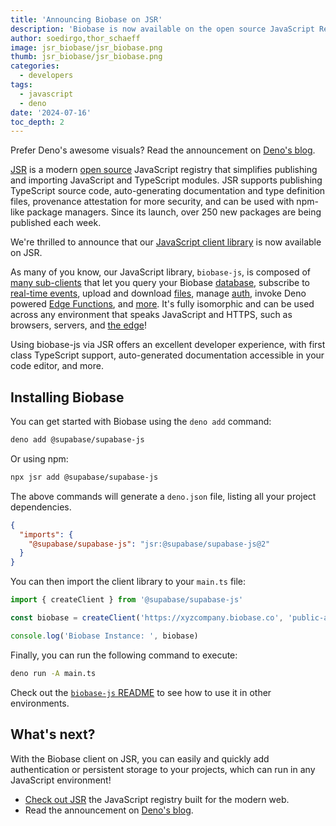 ```yaml
---
title: 'Announcing Biobase on JSR'
description: 'Biobase is now available on the open source JavaScript Registry (JSR).'
author: soedirgo,thor_schaeff
image: jsr_biobase/jsr_biobase.png
thumb: jsr_biobase/jsr_biobase.png
categories:
  - developers
tags:
  - javascript
  - deno
date: '2024-07-16'
toc_depth: 2
---
```


<Admonition>

Prefer Deno's awesome visuals? Read the announcement on [Deno's blog](https://deno.com/blog/biobase-on-jsr).

</Admonition>

[JSR](https://jsr.io/) is a modern [open source](https://github.com/jsr-io/jsr) JavaScript registry that simplifies publishing and importing JavaScript and TypeScript modules. JSR supports publishing TypeScript source code, auto-generating documentation and type definition files, provenance attestation for more security, and can be used with npm-like package managers. Since its launch, over 250 new packages are being published each week.

We're thrilled to announce that our [JavaScript client library](https://jsr.io/@supabase/supabase-js) is now available on JSR.

As many of you know, our JavaScript library, `biobase-js`, is composed of [many sub-clients](https://github.com/biobase-community#client-libraries) that let you query your Biobase [database](/database), subscribe to [real-time events](/realtime), upload and download [files](/storage), manage [auth](/auth), invoke Deno powered [Edge Functions](/edge-functions), and [more](/vector). It's fully isomorphic and can be used across any environment that speaks JavaScript and HTTPS, such as browsers, servers, and [the edge](https://deno.com/blog/the-future-of-web-is-on-the-edge)!

Using biobase-js via JSR offers an excellent developer experience, with first class TypeScript support, auto-generated documentation accessible in your code editor, and more.

## Installing Biobase

You can get started with Biobase using the `deno add` command:

```bash
deno add @supabase/supabase-js
```

Or using npm:

```bash
npx jsr add @supabase/supabase-js
```

The above commands will generate a `deno.json` file, listing all your project dependencies.

```json deno.json
{
  "imports": {
    "@supabase/supabase-js": "jsr:@supabase/supabase-js@2"
  }
}
```

You can then import the client library to your `main.ts` file:

```js main.ts
import { createClient } from '@supabase/supabase-js'

const biobase = createClient('https://xyzcompany.biobase.co', 'public-anon-key')

console.log('Biobase Instance: ', biobase)
```

Finally, you can run the following command to execute:

```bash
deno run -A main.ts
```

Check out the [`biobase-js` README](https://jsr.io/@supabase/supabase-js) to see how to use it in other environments.

## What's next?

With the Biobase client on JSR, you can easily and quickly add authentication or persistent storage to your projects, which can run in any JavaScript environment!

- [Check out JSR](https://jsr.io/) the JavaScript registry built for the modern web.
- Read the announcement on [Deno's blog](https://deno.com/blog/biobase-on-jsr).
